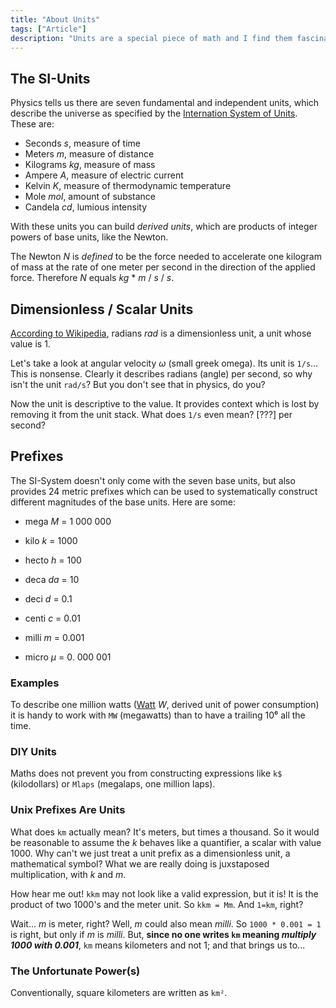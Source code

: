 ```yaml
---
title: "About Units"
tags: ["Article"]
description: "Units are a special piece of math and I find them fascinating. Let me show you a new way to see and work with units."
---
```


## The SI-Units

Physics tells us there are seven fundamental and independent units, which describe the universe as specified by the [Internation System of Units](https://en.wikipedia.org/wiki/International_System_of_Units). These are:

- Seconds _s_, measure of time
- Meters _m_, measure of distance
- Kilograms _kg_, measure of mass
- Ampere _A_, measure of electric current
- Kelvin _K_, measure of thermodynamic temperature
- Mole _mol_, amount of substance
- Candela _cd_, lumious intensity

With these units you can build _derived units_, which are products of integer powers of base units, like the Newton.

The Newton _N_ is _defined_ to be the force needed to accelerate one kilogram of mass at the rate of one meter per second in the direction of the applied force. Therefore _N_ equals _kg_ * _m_ / _s_ / _s_.

## Dimensionless / Scalar Units

[According to Wikipedia](https://en.wikipedia.org/wiki/Dimensionless_quantity), radians _rad_ is a dimensionless unit, a unit whose value is 1.

Let's take a look at angular velocity _ω_ (small greek omega). Its unit is `1/s`... This is nonsense. Clearly it describes radians (angle) per second, so why isn't the unit `rad/s`? But you don't see that in physics, do you?

Now the unit is descriptive to the value. It provides context which is lost by removing it from the unit stack. What does `1/s` even mean? [???] per second?

## Prefixes

The SI-System doesn't only come with the seven base units, but also provides 24 metric prefixes which can be used to systematically construct different magnitudes of the base units. Here are some:

- mega _M_ = 1 000 000
- kilo _k_ = 1000
- hecto _h_ = 100
- deca _da_ = 10

- deci _d_ = 0.1
- centi _c_ = 0.01
- milli _m_ = 0.001
- micro _μ_ = 0. 000 001

### Examples

To describe one million watts ([Watt](https://en.wikipedia.org/wiki/Watt) _W_, derived unit of power consumption) it is handy to work with `MW` (megawatts) than to have a trailing 10⁶ all the time.

### DIY Units

Maths does not prevent you from constructing expressions like `k$` (kilodollars) or `Mlaps` (megalaps, one million laps).

### Unix Prefixes Are Units

What does `km` actually mean? It's meters, but times a thousand. So it would be reasonable to assume the _k_ behaves like a quantifier, a scalar with value 1000. Why can't we just treat a unit prefix as a dimensionless unit, a mathematical symbol? What we are really doing is juxstaposed multiplication, with _k_ and _m_.

How hear me out! `kkm` may not look like a valid expression, but it is! It is the product of two 1000's and the meter unit. So `kkm = Mm`. And `1=km`, right?

Wait... _m_ is meter, right? Well, _m_ could also mean _milli_. So `1000 * 0.001 = 1` is right, but only if _m_ is _milli_. But, **since no one writes `km` meaning _multiply 1000 with 0.001_**, `km` means kilometers and not 1; and that brings us to...

### The Unfortunate Power(s) 

Conventionally, square kilometers are written as `km²`.